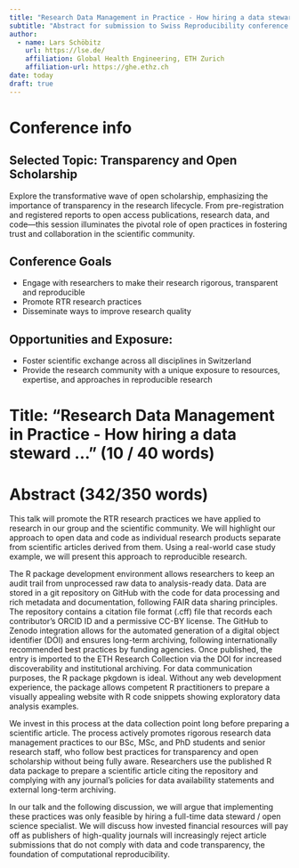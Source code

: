 ```yaml
---
title: "Research Data Management in Practice - How hiring a data steward ..."
subtitle: "Abstract for submission to Swiss Reproducibility conference 2024"
author:
  - name: Lars Schöbitz
    url: https://lse.de/
    affiliation: Global Health Engineering, ETH Zurich
    affiliation-url: https://ghe.ethz.ch
date: today
draft: true
---
```


# Conference info

## Selected Topic: Transparency and Open Scholarship

Explore the transformative wave of open scholarship, emphasizing the importance of transparency in the research lifecycle. From pre-registration and registered reports to open access publications, research data, and code—this session illuminates the pivotal role of open practices in fostering trust and collaboration in the scientific community.

## Conference Goals 

- Engage with researchers to make their research rigorous, transparent and reproducible
- Promote RTR research practices
- Disseminate ways to improve research quality

## Opportunities and Exposure:

- Foster scientific exchange across all disciplines in Switzerland
- Provide the research community with a unique exposure to resources, expertise, and approaches in reproducible research

# Title: "Research Data Management in Practice - How hiring a data steward ..." (10 / 40 words)

# Abstract (342/350 words)

This talk will promote the RTR research practices we have applied to research in our group and the scientific community. We will highlight our approach to open data and code as individual research products separate from scientific articles derived from them. Using a real-world case study example, we will present this approach to reproducible research.

The R package development environment allows researchers to keep an audit trail from unprocessed raw data to analysis-ready data. Data are stored in a git repository on GitHub with the code for data processing and rich metadata and documentation, following FAIR data sharing principles. The repository contains a citation file format (.cff) file that records each contributor's ORCID ID and a permissive CC-BY license. The GitHub to Zenodo integration allows for the automated generation of a digital object identifier (DOI) and ensures long-term archiving, following internationally recommended best practices by funding agencies. Once published, the entry is imported to the ETH Research Collection via the DOI for increased discoverability and institutional archiving. For data communication purposes, the R package pkgdown is ideal. Without any web development experience, the package allows competent R practitioners to prepare a visually appealing website with R code snippets showing exploratory data analysis examples. 

We invest in this process at the data collection point long before preparing a scientific article. The process actively promotes rigorous research data management practices to our BSc, MSc, and PhD students and senior research staff, who follow best practices for transparency and open scholarship without being fully aware. Researchers use the published R data package to prepare a scientific article citing the repository and complying with any journal's policies for data availability statements and external long-term archiving.  

In our talk and the following discussion, we will argue that implementing these practices was only feasible by hiring a full-time data steward / open science specialist. We will discuss how invested financial resources will pay off as publishers of high-quality journals will increasingly reject article submissions that do not comply with data and code transparency, the foundation of computational reproducibility.

